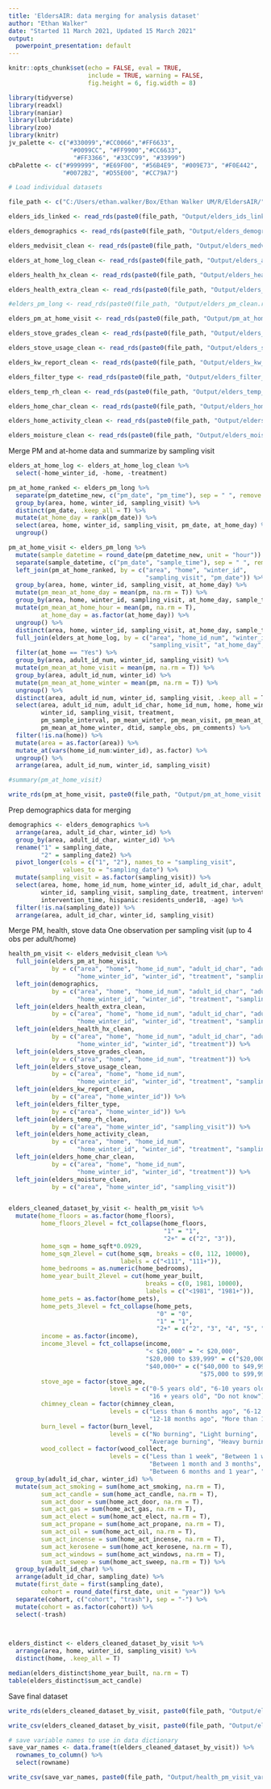 ```yaml
---
title: 'EldersAIR: data merging for analysis dataset'
author: "Ethan Walker"
date: "Started 11 March 2021, Updated 15 March 2021"
output:
  powerpoint_presentation: default
---
```


```r
knitr::opts_chunk$set(echo = FALSE, eval = TRUE, 
                      include = TRUE, warning = FALSE,
                      fig.height = 6, fig.width = 8)
```

```r
library(tidyverse)
library(readxl)
library(naniar)
library(lubridate)
library(zoo)
library(knitr)
jv_palette <- c("#330099","#CC0066","#FF6633", 
                 "#0099CC", "#FF9900","#CC6633",
                  "#FF3366", "#33CC99", "#33999")
cbPalette <- c("#999999", "#E69F00", "#56B4E9", "#009E73", "#F0E442", 
               "#0072B2", "#D55E00", "#CC79A7")
```


```r
# Load individual datasets

file_path <- c("C:/Users/ethan.walker/Box/Ethan Walker UM/R/EldersAIR/")

elders_ids_linked <- read_rds(paste0(file_path, "Output/elders_ids_linked.rds")) 

elders_demographics <- read_rds(paste0(file_path, "Output/elders_demographics.rds"))

elders_medvisit_clean <- read_rds(paste0(file_path, "Output/elders_medvisit_clean.rds"))

elders_at_home_log_clean <- read_rds(paste0(file_path, "Output/elders_at_home_log_clean.rds"))

elders_health_hx_clean <- read_rds(paste0(file_path, "Output/elders_health_hx_clean.rds"))

elders_health_extra_clean <- read_rds(paste0(file_path, "Output/elders_health_extra_clean.rds"))

#elders_pm_long <- read_rds(paste0(file_path, "Output/elders_pm_clean.rds")) 

elders_pm_at_home_visit <- read_rds(paste0(file_path, "Output/pm_at_home_visit.rds")) 

elders_stove_grades_clean <- read_rds(paste0(file_path, "Output/elders_stove_grades_clean.rds")) 

elders_stove_usage_clean <- read_rds(paste0(file_path, "Output/elders_stove_usage_clean.rds")) 

elders_kw_report_clean <- read_rds(paste0(file_path, "Output/elders_kw_report_clean.rds")) 

elders_filter_type <- read_rds(paste0(file_path, "Output/elders_filter_type.rds")) 

elders_temp_rh_clean <- read_rds(paste0(file_path, "Output/elders_temp_rh_clean.rds")) 

elders_home_char_clean <- read_rds(paste0(file_path, "Output/elders_home_char_clean.rds")) 

elders_home_activity_clean <- read_rds(paste0(file_path, "Output/elders_home_activity_clean.rds")) 

elders_moisture_clean <- read_rds(paste0(file_path, "Output/elders_moisture_clean.rds")) 
```


Merge PM and at-home data and summarize by sampling visit
```r
elders_at_home_log <- elders_at_home_log_clean %>% 
  select(-home_winter_id, -home, -treatment)

pm_at_home_ranked <- elders_pm_long %>% 
  separate(pm_datetime_new, c("pm_date", "pm_time"), sep = " ", remove = F) %>% 
  group_by(area, home, winter_id, sampling_visit) %>% 
  distinct(pm_date, .keep_all = T) %>% 
  mutate(at_home_day = rank(pm_date)) %>% 
  select(area, home, winter_id, sampling_visit, pm_date, at_home_day) %>% 
  ungroup()

pm_at_home_visit <- elders_pm_long %>% 
  mutate(sample_datetime = round_date(pm_datetime_new, unit = "hour")) %>% 
  separate(sample_datetime, c("pm_date", "sample_time"), sep = " ", remove = F) %>% 
  left_join(pm_at_home_ranked, by = c("area", "home", "winter_id", 
                                      "sampling_visit", "pm_date")) %>% 
  group_by(area, home, winter_id, sampling_visit, at_home_day) %>% 
  mutate(pm_mean_at_home_day = mean(pm, na.rm = T)) %>% 
  group_by(area, home, winter_id, sampling_visit, at_home_day, sample_time) %>% 
  mutate(pm_mean_at_home_hour = mean(pm, na.rm = T),
         at_home_day = as.factor(at_home_day)) %>% 
  ungroup() %>% 
  distinct(area, home, winter_id, sampling_visit, at_home_day, sample_time, .keep_all = T) %>% 
  full_join(elders_at_home_log, by = c("area", "home_id_num", "winter_id", 
                                       "sampling_visit", "at_home_day", "sample_time")) %>% 
  filter(at_home == "Yes") %>% 
  group_by(area, adult_id_num, winter_id, sampling_visit) %>% 
  mutate(pm_mean_at_home_visit = mean(pm, na.rm = T)) %>% 
  group_by(area, adult_id_num, winter_id) %>% 
  mutate(pm_mean_at_home_winter = mean(pm, na.rm = T)) %>% 
  ungroup() %>% 
  distinct(area, adult_id_num, winter_id, sampling_visit, .keep_all = T) %>% 
  select(area, adult_id_num, adult_id_char, home_id_num, home, home_winter_id,
         winter_id, sampling_visit, treatment,
         pm_sample_interval, pm_mean_winter, pm_mean_visit, pm_mean_at_home_visit,
         pm_mean_at_home_winter, dtid, sample_obs, pm_comments) %>% 
  filter(!is.na(home)) %>% 
  mutate(area = as.factor(area)) %>% 
  mutate_at(vars(home_id_num:winter_id), as.factor) %>% 
  ungroup() %>% 
  arrange(area, adult_id_num, winter_id, sampling_visit)

#summary(pm_at_home_visit)

write_rds(pm_at_home_visit, paste0(file_path, "Output/pm_at_home_visit.rds"))
```

Prep demographics data for merging
```r
demographics <- elders_demographics %>% 
  arrange(area, adult_id_char, winter_id) %>% 
  group_by(area, adult_id_char, winter_id) %>% 
  rename("1" = sampling_date,
         "2" = sampling_date2) %>% 
  pivot_longer(cols = c("1", "2"), names_to = "sampling_visit",
               values_to = "sampling_date") %>% 
  mutate(sampling_visit = as.factor(sampling_visit)) %>% 
  select(area, home, home_id_num, home_winter_id, adult_id_char, adult_id_num,
         winter_id, sampling_visit, sampling_date, treatment, intervention_date,
         intervention_time, hispanic:residents_under18, -age) %>% 
  filter(!is.na(sampling_date)) %>% 
  arrange(area, adult_id_char, winter_id, sampling_visit)
```


Merge PM, health, stove data 
One observation per sampling visit (up to 4 obs per adult/home)
```r
health_pm_visit <- elders_medvisit_clean %>% 
  full_join(elders_pm_at_home_visit,
            by = c("area", "home", "home_id_num", "adult_id_char", "adult_id_num",
                   "home_winter_id", "winter_id", "treatment", "sampling_visit")) %>% 
  left_join(demographics,
            by = c("area", "home", "home_id_num", "adult_id_char", "adult_id_num",
                   "home_winter_id", "winter_id", "treatment", "sampling_visit")) %>% 
  left_join(elders_health_extra_clean,
            by = c("area", "home", "home_id_num", "adult_id_char", "adult_id_num",
                   "home_winter_id", "winter_id", "treatment", "sampling_visit")) %>% 
  left_join(elders_health_hx_clean,
            by = c("area", "home", "home_id_num", "adult_id_char", "adult_id_num",
                   "home_winter_id", "winter_id", "treatment")) %>% 
  left_join(elders_stove_grades_clean,
            by = c("area", "home", "home_id_num", "treatment")) %>% 
  left_join(elders_stove_usage_clean,
            by = c("area", "home", "home_id_num", 
                   "home_winter_id", "winter_id", "treatment", "sampling_visit")) %>% 
  left_join(elders_kw_report_clean,
            by = c("area", "home_winter_id")) %>% 
  left_join(elders_filter_type,
            by = c("area", "home_winter_id")) %>% 
  left_join(elders_temp_rh_clean,
            by = c("area", "home_winter_id", "sampling_visit")) %>% 
  left_join(elders_home_activity_clean,
            by = c("area", "home", "home_id_num", 
                   "home_winter_id", "winter_id", "treatment", "sampling_visit")) %>% 
  left_join(elders_home_char_clean,
            by = c("area", "home", "home_id_num", 
                   "home_winter_id", "winter_id", "treatment")) %>% 
  left_join(elders_moisture_clean,
            by = c("area", "home_winter_id", "sampling_visit")) 


elders_cleaned_dataset_by_visit <- health_pm_visit %>% 
  mutate(home_floors = as.factor(home_floors),
         home_floors_2level = fct_collapse(home_floors,
                                           "1" = "1",
                                           "2+" = c("2", "3")),
         home_sqm = home_sqft*0.0929,
         home_sqm_2level = cut(home_sqm, breaks = c(0, 112, 10000),
                               labels = c("<111", "111+")),
         home_bedrooms = as.numeric(home_bedrooms),
         home_year_built_2level = cut(home_year_built, 
                                      breaks = c(0, 1981, 10000),
                                      labels = c("<1981", "1981+")),
         home_pets = as.factor(home_pets),
         home_pets_3level = fct_collapse(home_pets,
                                         "0" = "0",
                                         "1" = "1",
                                         "2+" = c("2", "3", "4", "5", "6", "7", "10")),
         income = as.factor(income),
         income_3level = fct_collapse(income,
                                      "< $20,000" = "< $20,000",
                                      "$20,000 to $39,999" = c("$20,000 to $29,999", "$30,000 to $39,999"),
                                      "$40,000+" = c("$40,000 to $49,999", "$50,000 to $74,999", 
                                                     "$75,000 to $99,999", ">= $100,000")),
         stove_age = factor(stove_age,
                            levels = c("0-5 years old", "6-10 years old", "11-15 years old",
                                       "16 + years old", "Do not know")),
         chimney_clean = factor(chimney_clean,
                            levels = c("Less than 6 months ago", "6-12 months ago", 
                                       "12-18 months ago", "More than 18 months ago")),
         burn_level = factor(burn_level,
                            levels = c("No burning", "Light burning", 
                                       "Average burning", "Heavy burning")),
         wood_collect = factor(wood_collect,
                            levels = c("Less than 1 week", "Between 1 week and 1 month", 
                                       "Between 1 month and 3 months", "Between 3 months and 6 months",
                                       "Between 6 months and 1 year", "More than 1 year"))) %>% 
  group_by(adult_id_char, winter_id) %>% 
  mutate(sum_act_smoking = sum(home_act_smoking, na.rm = T),
         sum_act_candle = sum(home_act_candle, na.rm = T),
         sum_act_door = sum(home_act_door, na.rm = T),
         sum_act_gas = sum(home_act_gas, na.rm = T),
         sum_act_elect = sum(home_act_elect, na.rm = T),
         sum_act_propane = sum(home_act_propane, na.rm = T),
         sum_act_oil = sum(home_act_oil, na.rm = T),
         sum_act_incense = sum(home_act_incense, na.rm = T),
         sum_act_kerosene = sum(home_act_kerosene, na.rm = T),
         sum_act_windows = sum(home_act_windows, na.rm = T),
         sum_act_sweep = sum(home_act_sweep, na.rm = T)) %>% 
  group_by(adult_id_char) %>% 
  arrange(adult_id_char, sampling_date) %>% 
  mutate(first_date = first(sampling_date),
         cohort = round_date(first_date, unit = "year")) %>% 
  separate(cohort, c("cohort", "trash"), sep = "-") %>% 
  mutate(cohort = as.factor(cohort)) %>% 
  select(-trash)
  


elders_distinct <- elders_cleaned_dataset_by_visit %>% 
  arrange(area, home, winter_id, sampling_visit) %>% 
  distinct(home, .keep_all = T)

median(elders_distinct$home_year_built, na.rm = T)
table(elders_distinct$sum_act_candle)
```

Save final dataset
```r
write_rds(elders_cleaned_dataset_by_visit, paste0(file_path, "Output/elders_cleaned_dataset_by_visit.rds"))

write_csv(elders_cleaned_dataset_by_visit, paste0(file_path, "Output/elders_cleaned_dataset_by_visit.csv"), na = " ")

# save variable names to use in data dictionary
save_var_names <- data.frame(t(elders_cleaned_dataset_by_visit)) %>% 
  rownames_to_column() %>% 
  select(rowname)

write_csv(save_var_names, paste0(file_path, "Output/health_pm_visit_var_names.csv"))
```

